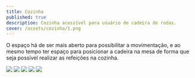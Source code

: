 ```yaml
---
title: Cozinha
published: true
description: Cozinha acessível para usuário de cadeira de rodas.
cover: /assets/cozinha/1.png
---
```


O espaço há de ser mais aberto para possibilitar a movimentação, e ao mesmo tempo ter espaço para posicionar a cadeira na mesa de forma que seja possível realizar as refeições na cozinha.

![](/assets/cozinha/1.png)
![](/assets/cozinha/2.png)
![](/assets/cozinha/3.png)
![](/assets/cozinha/4.png)
![](/assets/cozinha/5.png)
